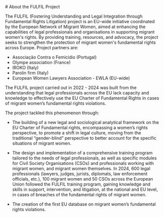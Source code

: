 
<Project>
# About the FULFIL Project

The FULFIL (Fostering Understanding and Legal Integration through Fundamental Rights Litigation) project is an EU-wide initiative coordinated by the European Network of Migrant Women, aimed at enhancing the capabilities of legal professionals and organisations in supporting migrant women's rights. By providing training, resources, and advocacy, the project seeks to strengthen the protection of migrant women's fundamental rights across Europe. Project partners are:

- Associação Contra o Femicidio (Portugal)
- Olympe association (France)
- IROKO (Italy)
- Parolin firm (Italy)
- European Women Lawyers Association - EWLA (EU-wide)

The FULFIL project carried out in 2022 - 2024 was built from the understanding that legal professionals across the EU lack capacity and knowledge to effectively use the EU Charter of Fundamental Rights in cases of migrant women’s fundamental rights violations.

The project tackled this phenomenon through:

- The building of a new legal and sociological analytical framework on the EU Charter of Fundamental rights, encompassing a women’s rights perspective, to promote a shift in legal culture, moving from the traditional “gender-blind” perspective to better account for the specific situations of migrant women.

- The design and implementation of a comprehensive training program tailored to the needs of legal professionals, as well as specific modules for Civil Society Organisations (CSOs) and professionals working with migrant women, and migrant women themselves. In 2024, 600 legal professionals (lawyers, judges, jurists, diplomats, law enforcement officials, etc.), 100 migrant women and 50 CSOs across the European Union followed the FULFIL training program, gaining knowledge and skills in support, intervention, and litigation, at the national and EU level, in cases of breaches of the fundamental rights of migrant women.

- The creation of the first EU database on migrant women’s fundamental rights violations.

</Project>

